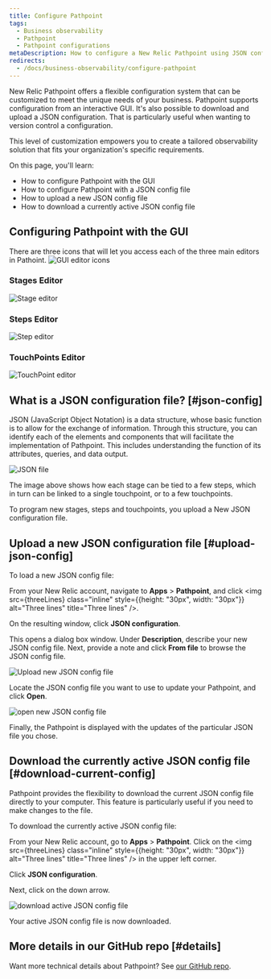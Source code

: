 ```yaml
---
title: Configure Pathpoint
tags:
  - Business observability
  - Pathpoint
  - Pathpoint configurations
metaDescription: How to configure a New Relic Pathpoint using JSON configuration file.
redirects: 
  - /docs/business-observability/configure-pathpoint
---
```











New Relic Pathpoint offers a flexible configuration system that can be customized to meet the unique needs of your business. Pathpoint supports configuration from an interactive GUI.  It's also possible to download and upload a JSON configuration.  That is particularly useful when wanting to version control a configuration. 

This level of customization empowers you to create a tailored observability solution that fits your organization's specific requirements.

On this page, you'll learn:

* How to configure Pathpoint with the GUI
* How to configure Pathpoint with a JSON config file
* How to upload a new JSON config file
* How to download a currently active JSON config file

## Configuring Pathpoint with the GUI

There are three icons that will let you access each of the three main editors in Pathoint.
<img
  title="GUI editor icons"
  alt="GUI editor icons"
  src={guiEditorIcons}
/>

### Stages Editor
<img
  title="Stage editor"
  alt="Stage editor"
  src={stageEditor}
/>
### Steps Editor
<img
  title="Step editor"
  alt="Step editor"
  src={stepEditor}
/>
### TouchPoints Editor
<img
  title="TouchPoint editor"
  alt="TouchPoint editor"
  src={touchpointEditor}
/>
## What is a JSON configuration file? [#json-config]

JSON (JavaScript Object Notation) is a data structure, whose basic function is to allow for the exchange of information. Through this structure, you can identify each of the elements and components that will facilitate the implementation of Pathpoint. This includes understanding the function of its attributes, queries, and data output. 

<img
  title="JSON file"
  alt="JSON file"
  src={jsonfile}
/>

The image above shows how each stage can be tied to a few steps, which in turn can be linked to a single touchpoint, or to a few touchpoints. 

To program new stages, steps and touchpoints, you upload a New JSON configuration file.

## Upload a new JSON configuration file [#upload-json-config]

To load a new JSON config file:

<Steps>

<Step>

From your New Relic account, navigate to **Apps** > **Pathpoint**, and click <img src={threeLines} class="inline" style={{height: "30px", width: "30px"}} alt="Three lines" title="Three lines" />.

</Step>

<Step>

On the resulting window, click **JSON configuration**.


</Step>

<Step>

This opens a dialog box window. Under **Description**, describe your new JSON config file. Next, provide a note and click **From file** to browse the JSON config file.

<img
  title="Upload new JSON config file"
  alt="Upload new JSON config file"
  src={uploadJson}
/>

</Step>

<Step>

Locate the JSON config file you want to use to update your Pathpoint, and click **Open**.

<img
  title="open new JSON config file"
  alt="open new JSON config file"
  src={openFile}
/>

</Step>

Finally, the Pathpoint is displayed with the updates of the particular JSON file you chose.

</Steps>

## Download the currently active JSON config file [#download-current-config]

Pathpoint provides the flexibility to download the current JSON config file directly to your computer. This feature is particularly useful if you need to make changes to the file.

To download the currently active JSON config file:

<Steps>

<Step>

From your New Relic account, go to **Apps** > **Pathpoint**. Click on the <img src={threeLines} class="inline" style={{height: "30px", width: "30px"}} alt="Three lines" title="Three lines" /> in the upper left corner. 


</Step>

<Step>

Click **JSON configuration**.

</Step>

<Step>

Next, click on the down arrow.

<img
  title="download active JSON config file"
  alt="download active JSON config file"
  src={downloadFile}
/>

</Step>

Your active JSON config file is now downloaded.

</Steps>

## More details in our GitHub repo [#details]

Want more technical details about Pathpoint? See [our GitHub repo](https://github.com/newrelic/nr1-pathpoint).